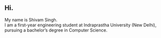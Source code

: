## Hi.

My name is Shivam Singh.  
I am a first-year engineering student at Indraprastha University (New Delhi), pursuing a bachelor’s degree in Computer Science.
